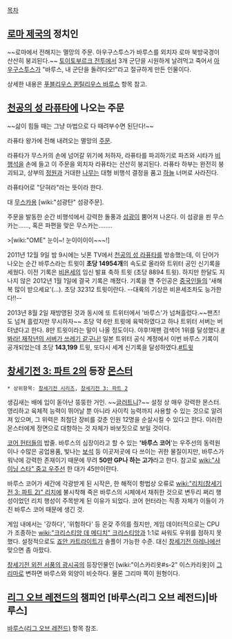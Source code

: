 [[목차]]
== [[로마 제국]]의 정치인 ==
~~로마에서 전해지는 멸망의 주문. 아우구스투스가 바루스를 외치자 로마 북방국경이 산산히 붕괴된다.~~
[[토이토부르크 전투]]에서 3개 군단을 시원하게 날려먹고 죽어서 [[아우구스투스]]가 "바루스, 내 군단을 돌려다오!"라고 절규하게 만든 인물이다.

상세한 내용은 [[푸블리우스 퀸틸리우스 바루스]] 항목 참고.

== [[천공의 성 라퓨타]]에 나오는 주문 ==
{{{#!html
<iframe width="500" height="408" src="http://serviceapi.nmv.naver.com/flash/convertIframeTag.nhn?vid=D66EB37B64689BFE86298DF87842B916EB22&outKey=V1230609822c59ae2c29cf9d37289474b4f81ffd22ae15308e9eff9d37289474b4f81" frameborder="no" scrolling="no"></iframe>
}}}
~~삶이 힘들 때는 그냥 마법으로 다 때려부수면 된단다!~~

라퓨타 왕가에 전해 내려오는 멸망의 [[주문]].

라퓨타가 무스카의 손에 넘어갈 위기에 처하자, 라퓨타를 파괴하기로 파즈와 시타가 [[비행석]]을 손에 들고 이 주문을 외치자 라퓨타는 산산히 붕괴된다. 라퓨타 하부는 완전히 붕괴되고, 상부의 [[정원]]과 거대한 [[나무]]는 대형 비행석 결정을 품고 [[하늘]] 너머로 사라진다.

라퓨타어로 "닫혀라"라는 뜻이라 한다.

대 [[무스카]]용 [wiki:"섬광탄" 섬광주문].

주문을 발동한 순간 비행석에서 강력한 돌풍과 [[섬광]]이 뿜어져 나온다. 이 섬광을 쐰 무스카는……, 혹은 파편을 맞은 무스카는........

>[wiki:"OME" 눈이~! 눈이이이이~~~!]

2011년 12월 9일 밤 9시에는 닛폰 TV에서 [[천공의 성 라퓨타]]를 방송했는데, 이 단어가 나오는 순간 바루스라는 트윗이 '''초당 14954개'''의 속도로 올라와 트위터 공인 신기록을 세웠다. 이전 기록은 [[비욘세]]의 임신 발표 축하 트윗 (초당 8894 트윗). 하지만 한달도 지나지 않은 2012년 1월 1일에 결국 기록은 깨졌다. 기록을 깬 주인공은 [[중국인]]들의 '새해 복 많이 받으세요'(…). 초당 32312 트윗이란다. --대륙의 기상은 비욘세조차도 능가한다!!--

2013년 8월 2일 재방영된 것과 동시에 또 트위터에서 '바루스'가 넘쳐흘렀다.~~팬츠!도 넘쳐 흘렀지만 무시하자~~ 초당 약 6만 트윗에 육박하였다고 하나 트위터 서버는 버텨냈다고 한다. 8만 트윗이라는 말이 나올 정도이다. 야후!재팬 검색어 1위를 달성했다.[http://twitter.com/Belserious/status/363310151668736001 #봐라! 재작년의 서버가 쓰레기 같구나!] 일본 트위터 공식 계정에서 이번 바루스 기록이 공개되었는데 초당 '''143,199''' 트윗, 또다시 세계 신기록을 달성하였다.[https://twitter.com/TwitterJP/statuses/363494742518013952 #트윗]

== [[창세기전 3: 파트 2]]의 등장 [[몬스터]] ==
 * 상위항목: [[창세기전 시리즈]], [[창세기전 3: 파트 2]]
생김새는 배에 입이 돋아난 뚱뚱한 거인. ~~[[글러트니]]?~~ 설정 상 매우 강력한 몬스터. 영리하고 육체적 능력이 뛰어날 뿐 아니라 사이킥 능력까지 사용할 수 있는 것으로 알려져 있으며, 그 위력은 최첨단 장비를 갖춘 인원 12명을 순살시킬 수 있다고 한다. 이러한 몬스터에게 정면으로 대항하는 것 자체가 바보짓으로 보일 것이다.

[[코어 헌터]]들의 밥줄. 바루스의 심장이라고 할 수 있는 ''''바루스 코어''''는 우주선의 동력원이나 수많은 공업용품, 빛나는 [[보석]] 등 이곳저곳에 다 쓰이는 귀한 물질이지만, 바루스가 워낙에 강력한 존재이기 때문에 무려 '''50만 GP나 하는 고가'''라고 한다. 참고로 [[wiki:"샤이닝 스타" 중고 우주선]] 한 대가 45만이란다.

바루스 코어가 세간에 각광받게 된 시작은, 한 해적이 항법상 오류로 [[wiki:"리치(창세기전 3: 파트 2)" 리치]]에 불시착해 죽은 바루스의 시체에서 채취한 것으로 변두리 쩌리 행성이었던 리치 행성이 주목받게 된 이유가 되었다. 코어 헌터라는 직종 자체가 이들이 가진 바루스 코어 때문에 생긴 것.

게임 내에서는 '강하다', '위험하다' 등 온갖 주의를 줬지만, 게임 데이터적으로는 CPU가 조종하는 [[wiki:"크리스티앙 데 메디치" 크리스티앙]]과 1:1로 싸워도 우위를 점하지 못했다. 설정적으로도 [[죠안 카트라이트]]가 솔플이 가능한 수준. 대신 [[창세기전 아레나]]에선 맞으면 좀 아팠다.

[[창세기전 외전 서풍의 광시곡]]의 등장인물인 [wiki:"이스카리옷#s-2" 이스카리옷]이 [[그리마]]로 변하면 바루스와 외양이 비슷하다. 물론 그리마 쪽이 원형이다.
== [[리그 오브 레전드]]의 챔피언 [바루스(리그 오브 레전드)|바루스] ==
[[바루스(리그 오브 레전드)]] 항목 참조.
